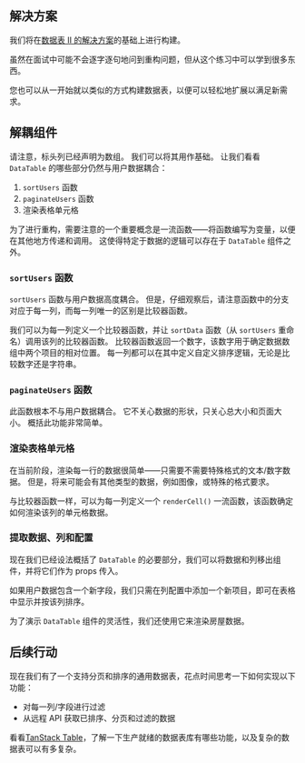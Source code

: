 ## 解决方案

我们将在[数据表 II 的解决方案](/questions/user-interface/data-table-ii/solution)的基础上进行构建。

虽然在面试中可能不会逐字逐句地问到重构问题，但从这个练习中可以学到很多东西。

您也可以从一开始就以类似的方式构建数据表，以便可以轻松地扩展以满足新需求。

## 解耦组件

请注意，标头列已经声明为数组。 我们可以将其用作基础。 让我们看看 `DataTable` 的哪些部分仍然与用户数据耦合：

1. `sortUsers` 函数
2. `paginateUsers` 函数
3. 渲染表格单元格

为了进行重构，需要注意的一个重要概念是一流函数——将函数编写为变量，以便在其他地方传递和调用。 这使得特定于数据的逻辑可以存在于 `DataTable` 组件之外。

### `sortUsers` 函数

`sortUsers` 函数与用户数据高度耦合。 但是，仔细观察后，请注意函数中的分支对应于每一列，而每一列唯一的区别是比较器函数。

我们可以为每一列定义一个比较器函数，并让 `sortData` 函数（从 `sortUsers` 重命名）调用该列的比较器函数。 比较器函数返回一个数字，该数字用于确定数据数组中两个项目的相对位置。 每一列都可以在其中定义自定义排序逻辑，无论是比较数字还是字符串。

### `paginateUsers` 函数

此函数根本不与用户数据耦合。 它不关心数据的形状，只关心总大小和页面大小。 概括此功能非常简单。

### 渲染表格单元格

在当前阶段，渲染每一行的数据很简单——只需要不需要特殊格式的文本/数字数据。 但是，将来可能会有其他类型的数据，例如图像，或特殊的格式要求。

与比较器函数一样，可以为每一列定义一个 `renderCell()` 一流函数，该函数确定如何渲染该列的单元格数据。

### 提取数据、列和配置

现在我们已经设法概括了 `DataTable` 的必要部分，我们可以将数据和列移出组件，并将它们作为 props 传入。

如果用户数据包含一个新字段，我们只需在列配置中添加一个新项目，即可在表格中显示并按该列排序。

为了演示 `DataTable` 组件的灵活性，我们还使用它来渲染房屋数据。

## 后续行动

现在我们有了一个支持分页和排序的通用数据表，花点时间思考一下如何实现以下功能：

* 对每一列/字段进行过滤
* 从远程 API 获取已排序、分页和过滤的数据

看看[TanStack Table](https://tanstack.com/table/)，了解一下生产就绪的数据表库有哪些功能，以及复杂的数据表可以有多复杂。

